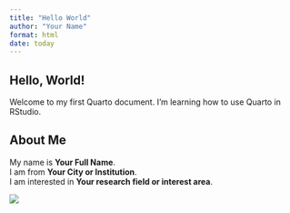 ```yaml
---
title: "Hello World"
author: "Your Name"
format: html
date: today
---
```


## Hello, World!

Welcome to my first Quarto document. I'm learning how to use Quarto in RStudio.

## About Me

My name is **Your Full Name**.  
I am from **Your City or Institution**.  
I am interested in **Your research field or interest area**.

![](images/ajay.jpeg)

